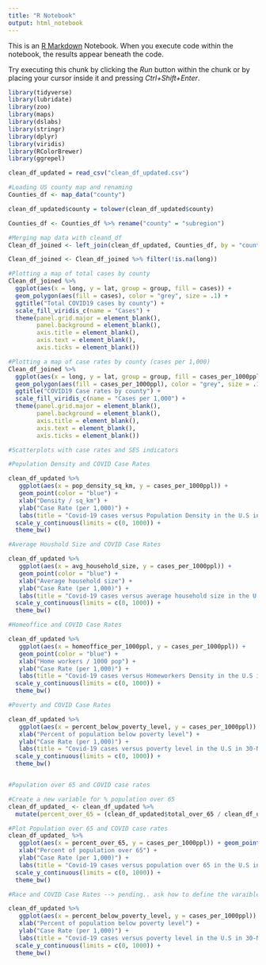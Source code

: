 ```yaml
---
title: "R Notebook"
output: html_notebook
---
```


This is an [R Markdown](http://rmarkdown.rstudio.com) Notebook. When you execute code within the notebook, the results appear beneath the code. 

Try executing this chunk by clicking the *Run* button within the chunk or by placing your cursor inside it and pressing *Ctrl+Shift+Enter*. 

```r
library(tidyverse)
library(lubridate)
library(zoo)
library(maps)
library(dslabs)
library(stringr)
library(dplyr)
library(viridis)
library(RColorBrewer)
library(ggrepel)
```

```r
clean_df_updated = read_csv("clean_df_updated.csv")

#Loading US county map and renaming 
Counties_df <- map_data("county")

clean_df_updated$county = tolower(clean_df_updated$county)

Counties_df <- Counties_df %>% rename("county" = "subregion")

#Merging map data with cleand_df
Clean_df_joined <- left_join(clean_df_updated, Counties_df, by = "county")

Clean_df_joined <- Clean_df_joined %>% filter(!is.na(long))
```


```r
#Plotting a map of total cases by county
Clean_df_joined %>%
  ggplot(aes(x = long, y = lat, group = group, fill = cases)) +
  geom_polygon(aes(fill = cases), color = "grey", size = .1) +
  ggtitle("Total COVID19 cases by county") +
  scale_fill_viridis_c(name = "Cases") +
  theme(panel.grid.major = element_blank(), 
        panel.background = element_blank(),
        axis.title = element_blank(), 
        axis.text = element_blank(),
        axis.ticks = element_blank())

#Plotting a map of case rates by county (cases per 1,000)
Clean_df_joined %>%
  ggplot(aes(x = long, y = lat, group = group, fill = cases_per_1000ppl)) +
  geom_polygon(aes(fill = cases_per_1000ppl), color = "grey", size = .1) +
  ggtitle("COVID19 Case rates by county") +
  scale_fill_viridis_c(name = "Cases per 1,000") + 
  theme(panel.grid.major = element_blank(), 
        panel.background = element_blank(),
        axis.title = element_blank(), 
        axis.text = element_blank(),
        axis.ticks = element_blank())
```

```r
#Scatterplots with case rates and SES indicators

#Population Density and COVID Case Rates

clean_df_updated %>% 
   ggplot(aes(x = pop_density_sq_km, y = cases_per_1000ppl)) +
   geom_point(color = "blue") +
   xlab("Density / sq_km") +
   ylab("Case Rate (per 1,000)") +
   labs(title = "Covid-19 cases versus Population Density in the U.S in 30-Nov-2020",caption = "Data source: XXXXXXX." ) + 
  scale_y_continuous(limits = c(0, 1000)) +
  theme_bw()

#Average Houshold Size and COVID Case Rates

clean_df_updated %>% 
   ggplot(aes(x = avg_household_size, y = cases_per_1000ppl)) +
   geom_point(color = "blue") +
   xlab("Average household size") +
   ylab("Case Rate (per 1,000)") +
   labs(title = "Covid-19 cases versus average household size in the U.S in 30-Nov-2020",caption = "Data source: XXXXXXX." ) + 
  scale_y_continuous(limits = c(0, 1000)) +
  theme_bw()

#Homeoffice and COVID Case Rates

clean_df_updated %>% 
   ggplot(aes(x = homeoffice_per_1000ppl, y = cases_per_1000ppl)) +
   geom_point(color = "blue") +
   xlab("Home workers / 1000 pop") +
   ylab("Case Rate (per 1,000)") +
   labs(title = "Covid-19 cases versus Homeworkers Density in the U.S in 30-Nov-2020",caption = "Data source: XXXXXXX." ) + 
  scale_y_continuous(limits = c(0, 1000)) +
  theme_bw()

#Poverty and COVID Case Rates

clean_df_updated %>% 
   ggplot(aes(x = percent_below_poverty_level, y = cases_per_1000ppl)) + geom_point(color = "blue") +
   xlab("Percent of population below poverty level") +
   ylab("Case Rate (per 1,000)") +
   labs(title = "Covid-19 cases versus poverty level in the U.S in 30-Nov-2020",caption = "Data source: XXXXXXX." ) + 
  scale_y_continuous(limits = c(0, 1000)) +
  theme_bw()


#Population over 65 and COVID case rates

#Create a new variable for % population over 65
clean_df_updated_ <- clean_df_updated %>%
  mutate(percent_over_65 = (clean_df_updated$total_over_65 / clean_df_updated$total_population)*100)

#Plot Population over 65 and COVID case rates
clean_df_updated_ %>% 
   ggplot(aes(x = percent_over_65, y = cases_per_1000ppl)) + geom_point(color = "blue") +
   xlab("Percent of population over 65") +
   ylab("Case Rate (per 1,000)") +
   labs(title = "Covid-19 cases versus population over 65 in the U.S in 30-Nov-2020",caption = "Data source: XXXXXXX." ) + 
  scale_y_continuous(limits = c(0, 1000)) +
  theme_bw()

```
```r
#Race and COVID Case Rates --> pending.. ask how to define the varaible "race"

clean_df_updated %>% 
   ggplot(aes(x = percent_below_poverty_level, y = cases_per_1000ppl)) + geom_point(color = "blue") +
   xlab("Percent of population below poverty level") +
   ylab("Case Rate (per 1,000)") +
   labs(title = "Covid-19 cases versus poverty level in the U.S in 30-Nov-2020",caption = "Data source: XXXXXXX." ) + 
  scale_y_continuous(limits = c(0, 1000)) +
  theme_bw()
```

